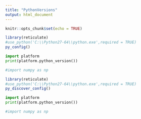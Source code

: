 ---
title: "PythonVersions"
output: html_document
---

```{r setup, include=FALSE}
knitr::opts_chunk$set(echo = TRUE)
```

```{r}
library(reticulate)
#use_python('C:\\Python27-64\\python.exe',required = TRUE)
py_config()
```

```{python}
import platform
print(platform.python_version())

#import numpy as np
```

```{r}
library(reticulate)
#use_python('C:\\Python27-64\\python.exe',required = TRUE)
py_discover_config()
```

```{python}
import platform
print(platform.python_version())

#import numpy as np
```

